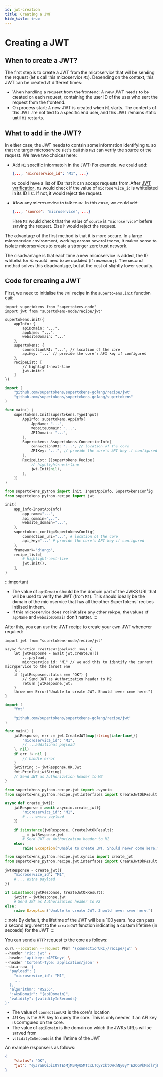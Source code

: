 ```yaml
---
id: jwt-creation
title: Creating a JWT
hide_title: true
---
```



# Creating a JWT

## When to create a JWT?
The first step is to create a JWT from the microservice that will be sending the request (let's call this microservice `M1`). Depending on the context, this JWT can be created at different times:
- When handling a request from the frontend: A new JWT needs to be created on each request, containing the user ID of the user who sent the request from the frontend.
- On process start: A new JWT is created when `M1` starts. The contents of this JWT are not tied to a specific end user, and this JWT remains static until `M1` restarts.

## What to add in the JWT?
In either case, the JWT needs to contain some information identifying `M1` so that the target microservice (let's call this `M2`) can verify the source of the request. We have two choices here:
- Add `M1` specific informatoin in the JWT: For example, we could add:
    ```json
    {..., "microservice_id": "M1", ...}
    ```

    `M2` could have a list of IDs that it can accept requests from. After [JWT verification](./jwt-verification/index), `M2` would check if the value of `microservice_id` is whitelisted in its ID list. If not, it would reject the request.
- Allow any microservice to talk to `M2`. In this case, we could add:
    ```json
    {..., "source": "microservice", ...}
    ```
    Here `M2` would check that the value of `source` is `"microservice"` before serving the request. Else it would reject the request.

The advantage of the first method is that it is more secure. In a large microservice environment, working across several teams, it makes sense to isolate micorservices to create a stronger zero trust network.

The disadvantage is that each time a new microservice is added, the ID whitelist for `M2` would need to be updated (if necessary). The second method solves this disadvantage, but at the cost of slightly lower security.

## Code for creating a JWT

<WithWithoutSDK>
<TabItem value="withsdk">

First, we need to initialise the `JWT` recipe in the `supertokens.init` function call:

<BackendSDKTabs isSubTab={true}>
<TabItem value="nodejs">

```tsx
import supertokens from "supertokens-node"
import jwt from "supertokens-node/recipe/jwt"

supertokens.init({
    appInfo: {
        apiDomain: "...",
        appName: "...",
        websiteDomain: "..."
    },
    supertokens: {
        connectionURI: "...", // location of the core
        apiKey: "..." // provide the core's API key if configured
    },
    recipeList: [
        // highlight-next-line
        jwt.init()
    ]
})
```

</TabItem>
<TabItem value="go">

```go
import (
	"github.com/supertokens/supertokens-golang/recipe/jwt"
	"github.com/supertokens/supertokens-golang/supertokens"
)

func main() {
	supertokens.Init(supertokens.TypeInput{
        AppInfo: supertokens.AppInfo{
            AppName: "...",
            WebsiteDomain: "...",
            APIDomain: "...",
        },
        Supertokens: &supertokens.ConnectionInfo{
            ConnectionURI: "...", // location of the core
            APIKey: "...", // provide the core's API key if configured
        },
		RecipeList: []supertokens.Recipe{
            // highlight-next-line
			jwt.Init(nil),
		},
	})
}
```

</TabItem>
<TabItem value="python">

```python
from supertokens_python import init, InputAppInfo, SupertokensConfig
from supertokens_python.recipe import jwt

init(
    app_info=InputAppInfo(
        app_name="...",
        api_domain="...",
        website_domain="...",
    ),
    supertokens_config=SupertokensConfig(
        connection_uri="...", # location of the core
        api_key="..." # provide the core's API key if configured
    ),
    framework='django',
    recipe_list=[
        # highlight-next-line
        jwt.init(),
    ],
)
```

</TabItem>
</BackendSDKTabs>

:::important
- The value of `apiDomain` should be the domain part of the JWKS URL that will be used to verify the JWT (from `M2`). This should ideally be the domain of the microservice that has all the other SuperTokens' recipes initlised in them. 
- If this microservice does not initialise any other reicpe, the values of `appName` and `websiteDomain` don't matter.
:::

After this, you can use the JWT recipe to create your own JWT whenever required:

<BackendSDKTabs isSubTab={true}>
<TabItem value="nodejs">

```tsx
import jwt from "supertokens-node/recipe/jwt"

async function createJWT(payload: any) {
    let jwtResposne = await jwt.createJWT({
        ...payload,
        microservice_id: "M1" // we add this to identify the current microservice to the target one
    });
    if (jwtResposne.status === "OK") {
        // Send JWT as Authorization header to M2
        return jwtResposne.jwt;
    }
    throw new Error("Unable to create JWT. Should never come here.")
}
```

</TabItem>
<TabItem value="go">

```go
import (
	"fmt"

	"github.com/supertokens/supertokens-golang/recipe/jwt"
)

func main() {
	jwtResponse, err := jwt.CreateJWT(map[string]interface{}{
		"microservice_id": "M1",
		// ...additional payload
	}, nil)
	if err != nil {
		// handle error
	}
	jwtString := jwtResponse.OK.Jwt
	fmt.Println(jwtString)
    // Send JWT as Authorization header to M2
}
```

</TabItem>
<TabItem value="python">

<PythonSyncAsyncSubTabs>
<TabItem value="asyncio">

```python
from supertokens_python.recipe.jwt import asyncio
from supertokens_python.recipe.jwt.interfaces import CreateJwtOkResult

async def create_jwt():
    jwtResponse = await asyncio.create_jwt({
        "microservice_id": "M1",
        # ... extra payload
    })

    if isinstance(jwtResponse, CreateJwtOkResult):
        _ = jwtResponse.jwt
        # Send JWT as Authorization header to M2
    else:
        raise Exception("Unable to create JWT. Should never come here.")
```

</TabItem>
<TabItem value="syncio">

```python
from supertokens_python.recipe.jwt.syncio import create_jwt
from supertokens_python.recipe.jwt.interfaces import CreateJwtOkResult

jwtResponse = create_jwt({
    "microservice_id": "M1",
    # ... extra payload
})

if isinstance(jwtResponse, CreateJwtOkResult):
    jwtStr = jwtResponse.jwt
    # Send JWT as Authorization header to M2
else:
    raise Exception("Unable to create JWT. Should never come here.")
```

</TabItem>
</PythonSyncAsyncSubTabs>

</TabItem>
</BackendSDKTabs>

:::note
By default, the lifetime of the JWT will be a 100 years. You can pass a second argument to the `createJWT` function indicating a custom lifetime (in seconds) for the JWT.
:::

</TabItem>
<TabItem value="withoutsdk">

You can send a `HTTP` request to the core as follows:

```bash
curl --location --request POST '{connectionURI}/recipe/jwt' \
--header 'rid: jwt' \
--header 'api-key: <APIKey>' \
--header 'Content-Type: application/json' \
--data-raw '{
  "payload": {
    "microservice_id": "M1",
    ...
  },
  "algorithm": "RS256",
  "jwksDomain": "{apiDomain}",
  "validity": {validityInSeconds}
}'
```
- The value of `connectionURI` is the core's location
- `APIKey` is the API key to query the core. This is only needed if an API key is configured on the core.
- The value of `apiDomain` is the domain on which the JWKs URLs will be served from
- `validityInSeconds` is the lifetime of the JWT

An example response is as follows:
```json
{
    "status": "OK",
    "jwt": "eyJraWQiOiI0YTE5MjM5My05MTcxLTQyYzktOWRhNy0yYTE2OGVkMzdlYjEiLCJ0eXAiOiJKV1QiLCJhbGciOiJSUzI1NiJ9.eyJpc3MiOiJodHRwczovL2FwaS50ZXN0LmNvbS8iLCJleHAiOjQ4MTMwMzE5MDEsImlhdCI6MTY1OTQzMTkwMCwibWljcm9zZXJ2aWNlX2lkIjoiTTEifQ.ja1Qy4EcslRpcVLAxJJFr8s_PmrqgCpaCUonaZd6JHwfsV-CA876vroQEwhstT8bednjJqGn-uJDmWI3cJRte4zvyNygK6hmJYVleka7Ae8scqdv6cRiM4ZPoHh0-sflaiXBiJHH3rjKTkuj1CBrzifgcCmg6f2X7iDqL3P0Kvw2dpvx-nm26I3jeAKELsm2DuuwZ0hsLzCGiWQhmc5EKJRK8UOYROXzsUAgvUk04KYYsbN8_t22L3H9fAWEKKDkxtTzlQiYMVc7xFH_F_ZxQyN8JESiyye-vkd5KXiaVYword0CdVTres5RrWUlDOP0DkrCFPcIRgzu_bChIIpFdA"
}

```

</TabItem>
</WithWithoutSDK>
